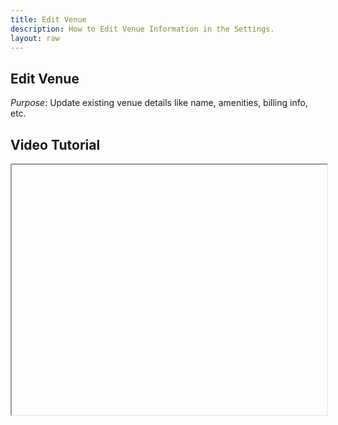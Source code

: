 ```yaml
---
title: Edit Venue
description: How to Edit Venue Information in the Settings.
layout: raw
---
```



<div className="mdx-content">

## Edit Venue



*Purpose*: Update existing venue details like name, amenities, billing info, etc.

## Video Tutorial



<iframe
  width="100%"
  height="400"
  title="Edit Venue Tutorial"
  allowFullScreen
  className="rounded-lg"
/>

---

## Steps:



❶ **Navigate to Settings > Venue.**  
❷ **Click on the venue name or image you want to edit.**  
❸ **In the top section of the venue detail page, click the Edit icon.**  
❹ **A panel will open where you can update any section:**
- Basic info  
- Address  
- Amenities  
- Operating hours  
- Billing details  
- Workstations  
❺ **Once edits are done, click the Save button to apply the changes.**

---

**Tip for First-Time Users**:  
Always review the changes before saving to avoid overwriting important venue details.

<div className="space-y-4 mt-6">

<div className="my-10 border-t border-gray-200" />

## More questions about this


</div>
<div className="space-y-4 mt-6">
  <details className="bg-white rounded-md p-4 border border-gray-300">
  <summary
    className="font-medium text-base text-gray-900"
    style={{
      backgroundColor: 'transparent',
      outline: 'none',
      cursor: 'pointer',
      userSelect: 'none',
      listStyle: 'none',
    }}
  >Can I edit billing and amenities later?</summary>
   <p className="mt-2 text-sm text-gray-700">
      Yes, you can revisit the venue settings and make updates anytime.
    </p>
  </details>

  <details className="bg-white rounded-md p-4 border border-gray-300">
  <summary
    className="font-medium text-base text-gray-900"
    style={{
      backgroundColor: 'transparent',
      outline: 'none',
      cursor: 'pointer',
      userSelect: 'none',
      listStyle: 'none',
    }}
  >Do changes reflect immediately?</summary>
    <p className="mt-2 text-sm text-gray-700">
      Yes, once saved, all changes will take effect instantly.
    </p>
  </details>
</div>
</div>

---

<div className="space-y-4 mt-6">

<div className="my-10 border-t border-gray-200" />

<div className="mdx-content mt-10">

Was this article helpful?

<div style={{ display: 'flex', gap: '1rem' }}>
  <button style={{ padding: '0.5rem', borderRadius: '9999px', backgroundColor: '#f0f0f0' }}>
    👍
  </button>
  <button style={{ padding: '0.5rem', borderRadius: '9999px', backgroundColor: '#f0f0f0' }}>
    👎
  </button>
</div>
</div>

---
</div>
